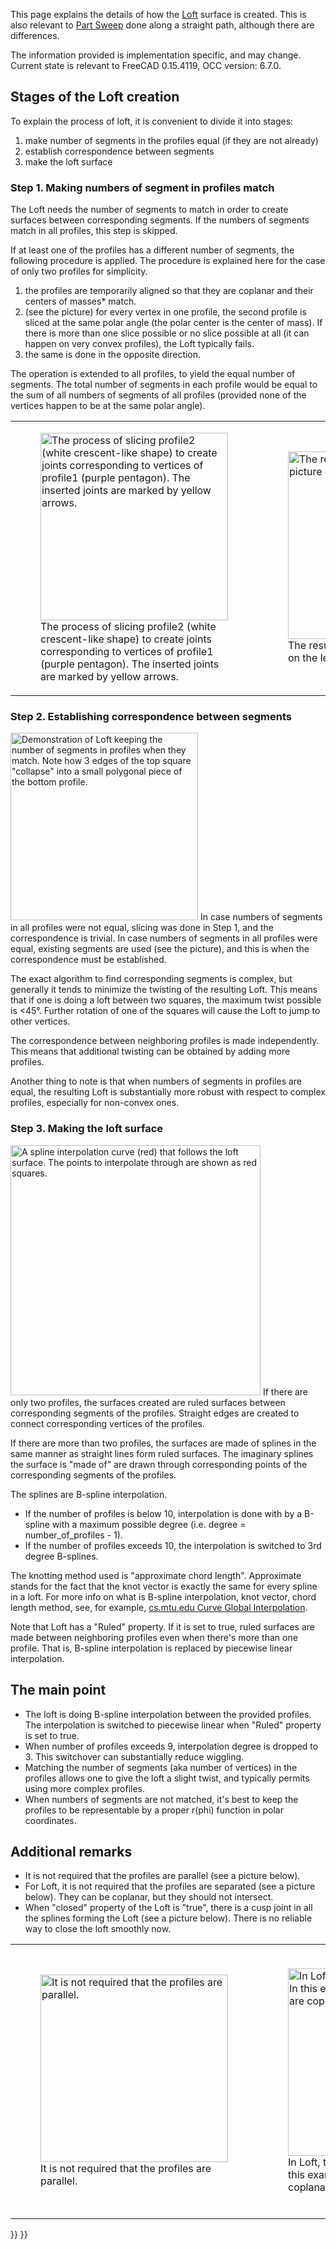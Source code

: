 <languages/>

This page explains the details of how the [[Part Loft|Loft]] surface is created. This is also relevant to [[Part Sweep|Part Sweep]] done along a straight path, although there are differences.

The information provided is implementation specific, and may change. Current state is relevant to FreeCAD 0.15.4119, OCC version: 6.7.0.

==Stages of the Loft creation==

To explain the process of loft, it is convenient to divide it into stages:
# make number of segments in the profiles equal (if they are not already)
# establish correspondence between segments
# make the loft surface

===Step 1. Making numbers of segment in profiles match===

The Loft needs the number of segments to match in order to create surfaces between corresponding segments. If the numbers of segments match in all profiles, this step is skipped.

If at least one of the profiles has a different number of segments, the following procedure is applied. The procedure is explained here for the case of only two profiles for simplicity.
# the profiles are temporarily aligned so that they are coplanar and their centers of masses* match.
# (see the picture) for every vertex in one profile, the second profile is sliced at the same polar angle (the polar center is the center of mass). If there is more than one slice possible or no slice possible at all (it can happen on very convex profiles), the Loft typically fails.
# the same is done in the opposite direction.

The operation is extended to all profiles, to yield the equal number of segments. The total number of segments in each profile would be equal to the sum of all numbers of segments of all profiles (provided none of the vertices happen to be at the same polar angle).

{|style="margin: 0 auto;"
|[[File:Loft-vertex-insertion.png|thumb|none|300px|The process of slicing profile2 (white crescent-like shape) to create joints corresponding to vertices of profile1 (purple pentagon). The inserted joints are marked by yellow arrows.]]
|[[File:Loft crescent pentagon.png|thumb|none|300px|The result of loft relevant to the picture on the left.]]
|}

===Step 2. Establishing correspondence between segments===

[[File:Loft Number of verts match.png|thumb|300px|Demonstration of Loft keeping the number of segments in profiles when they match. Note how 3 edges of the top square "collapse" into a small polygonal piece of the bottom profile.]]
In case numbers of segments in all profiles were not equal, slicing was done in Step 1, and the correspondence is trivial.
In case numbers of segments in all profiles were equal, existing segments are used (see the picture), and this is when the correspondence must be established. 

The exact algorithm to find corresponding segments is complex, but generally it tends to minimize the twisting of the resulting Loft. This means that if one is doing a loft between two squares, the maximum twist possible is <45°. Further rotation of one of the squares will cause the Loft to jump to other vertices.

The correspondence between neighboring profiles is made independently. This means that additional twisting can be obtained by adding more profiles.

Another thing to note is that when numbers of segments in profiles are equal, the resulting Loft is substantially more robust with respect to complex profiles, especially for non-convex ones.
{{clear}}

===Step 3. Making the loft surface===

[[File:Loft B-spline.png|thumb|400px|A spline interpolation curve (red) that follows the loft surface. The points to interpolate through are shown as red squares.]]
If there are only two profiles, the surfaces created are ruled surfaces between corresponding segments of the profiles. Straight edges are created to connect corresponding vertices of the profiles.

If there are more than two profiles, the surfaces are made of splines in the same manner as straight lines form ruled surfaces. The imaginary splines the surface is "made of" are drawn through corresponding points of the corresponding segments of the profiles.

The splines are B-spline interpolation.
* If the number of profiles is below 10, interpolation is done with by a B-spline with a maximum possible degree (i.e. degree = number_of_profiles - 1).
* If the number of profiles exceeds 10, the interpolation is switched to 3rd degree B-splines.

The knotting method used is "approximate chord length". Approximate stands for the fact that the knot vector is exactly the same for every spline in a loft. For more info on what is B-spline interpolation, knot vector, chord length method, see, for example, [http://www.cs.mtu.edu/~shene/COURSES/cs3621/NOTES/INT-APP/CURVE-INT-global.html cs.mtu.edu Curve Global Interpolation ].

Note that Loft has a "Ruled" property. If it is set to true, ruled surfaces are made between neighboring profiles even when there's more than one profile. That is, B-spline interpolation is replaced by piecewise linear interpolation.
{{clear}}

==The main point==

* The loft is doing B-spline interpolation between the provided profiles. The interpolation is switched to piecewise linear when "Ruled" property is set to true.
* When number of profiles exceeds 9, interpolation degree is dropped to 3. This switchover can substantially reduce wiggling.
* Matching the number of segments (aka number of vertices) in the profiles allows one to give the loft a slight twist, and typically permits using more complex profiles.
* When numbers of segments are not matched, it's best to keep the profiles to be representable by a proper r(phi) function in polar coordinates.

==Additional remarks==

* It is not required that the profiles are parallel (see a picture below).
* For Loft, it is not required that the profiles are separated (see a picture below). They can be coplanar, but they should not intersect.
* When "closed" property of the Loft is "true", there is a cusp joint in all the splines forming the Loft (see a picture below). There is no reliable way to close the loft smoothly now.

{|style="margin: 0 auto;"
|[[File:Loft nonparallel.png|thumb|300px|none|It is not required that the profiles are parallel.]]
|[[File:Loft Coplanar.png|thumb|300px|none|In Loft, the profiles can be coplanar. In this example, two of three profiles are coplanar.]]
|[[File:Loft-closed.png|thumb|300px|none|An example of a closed loft between three pentagonal profiles (white). Note the non-smooth joint at the outermost profile. This is the first profile in the closed loft.]]
|}


{{Part Tools navi{{#translation:}}}}
{{Userdocnavi{{#translation:}}}}
